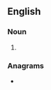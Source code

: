 {{also|trashcans}}
==English==

===Noun===
{{head|en|noun plural form|head=[[trash]] [[can]]s}}

# {{plural of|trash can|lang=en}}

===Anagrams===
* {{anagrams|en|a=aachnrsst|Strachans}}